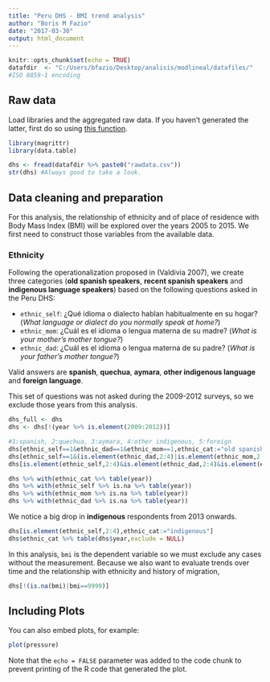 ```yaml
---
title: "Peru DHS - BMI trend analysis"
author: "Boris M Fazio"
date: "2017-03-30"
output: html_document
---
```


```r
knitr::opts_chunk$set(echo = TRUE)
datafdir  <- "C:/Users/bfazio/Desktop/analisis/modlineal/datafiles/"
#ISO 8859-1 encoding
```

## Raw data

Load libraries and the aggregated raw data. If you haven't generated the latter, first do so using [this function](https://github.com/bmfazio/dhs-analysis/blob/master/peru/genfile-BMI.R).

```r
library(magrittr)
library(data.table)

dhs <- fread(datafdir %>% paste0("rawdata.csv"))
str(dhs) #Always good to take a look.
```

## Data cleaning and preparation

For this analysis, the relationship of ethnicity and of place of residence with Body Mass Index (BMI) will be explored over the years 2005 to 2015. We first need to construct those variables from the available data.

### Ethnicity

Following the operationalization proposed in (Valdivia 2007), we create three categories (**old spanish speakers**, **recent spanish speakers** and **indigenous language speakers**) based on the following questions asked in the Peru DHS:

* `ethnic_self`: ¿Qué idioma o dialecto hablan habitualmente en su hogar? (*What language or dialect do you normally speak at home?*)
* `ethnic_mom`: ¿Cuál es el idioma o lengua materna de su madre? (*What is your mother's mother tongue?*)
* `ethnic_dad`: ¿Cuál es el idioma o lengua materna de su padre? (*What is your father's mother tongue?*)

Valid answers are **spanish**, **quechua**, **aymara**, **other indigenous language** and **foreign language**.

This set of questions was not asked during the 2009-2012 surveys, so we exclude those years from this analysis.

```r
dhs_full <- dhs
dhs <- dhs[!(year %>% is.element(2009:2012))]

#1:spanish, 2:quechua, 3:aymara, 4:other indigenous, 5:foreign
dhs[ethnic_self==1&ethnic_dad==1&ethnic_mom==1,ethnic_cat:="old spanish"]
dhs[ethnic_self==1&(is.element(ethnic_dad,2:4)|is.element(ethnic_mom,2:4)),ethnic_cat:="recent spanish"]
dhs[is.element(ethnic_self,2:4)&is.element(ethnic_dad,2:4)&is.element(ethnic_mom,2:4),ethnic_cat:="indigenous"]

dhs %>% with(ethnic_cat %>% table(year))
dhs %>% with(ethnic_self %>% is.na %>% table(year))
dhs %>% with(ethnic_mom %>% is.na %>% table(year))
dhs %>% with(ethnic_dad %>% is.na %>% table(year))
```

We notice a big drop in **indigenous** respondents from 2013 onwards.

```r
dhs[is.element(ethnic_self,2:4),ethnic_cat:="indigenous"]
dhs$ethnic_cat %>% table(dhs$year,exclude = NULL)
```

In this analysis, `bmi` is the dependent variable so we must exclude any cases without the measurement. Because we also want to evaluate trends over time and the relationship with ethnicity and history of migration,

```r
dhs[!(is.na(bmi)|bmi==9999)]
```

## Including Plots

You can also embed plots, for example:

```r
plot(pressure)
```

Note that the `echo = FALSE` parameter was added to the code chunk to prevent printing of the R code that generated the plot.
